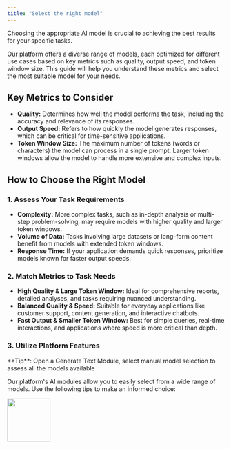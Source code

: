 ```yaml
---
title: "Select the right model"
---
```


Choosing the appropriate AI model is crucial to achieving the best results for your specific tasks.

Our platform offers a diverse range of models, each optimized for different use cases based on key metrics such as quality, output speed, and token window size. This guide will help you understand these metrics and select the most suitable model for your needs.

## Key Metrics to Consider

- **Quality:** Determines how well the model performs the task, including the accuracy and relevance of its responses.
- **Output Speed:** Refers to how quickly the model generates responses, which can be critical for time-sensitive applications.
- **Token Window Size:** The maximum number of tokens (words or characters) the model can process in a single prompt. Larger token windows allow the model to handle more extensive and complex inputs.

## How to Choose the Right Model

### 1. Assess Your Task Requirements

- **Complexity:** More complex tasks, such as in-depth analysis or multi-step problem-solving, may require models with higher quality and larger token windows.
- **Volume of Data:** Tasks involving large datasets or long-form content benefit from models with extended token windows.
- **Response Time:** If your application demands quick responses, prioritize models known for faster output speeds.

### 2. Match Metrics to Task Needs

- **High Quality & Large Token Window:** Ideal for comprehensive reports, detailed analyses, and tasks requiring nuanced understanding.
- **Balanced Quality & Speed:** Suitable for everyday applications like customer support, content generation, and interactive chatbots.
- **Fast Output & Smaller Token Window:** Best for simple queries, real-time interactions, and applications where speed is more critical than depth.

### 3. Utilize Platform Features

<Info>
  **Tip**: Open a Generate Text Module, select manual model selection to assess
  all the models available
</Info>

Our platform's AI modules allow you to easily select from a wide range of models. Use the following tips to make an informed choice:

<img height="100" src="/images/modelpick.png" />
